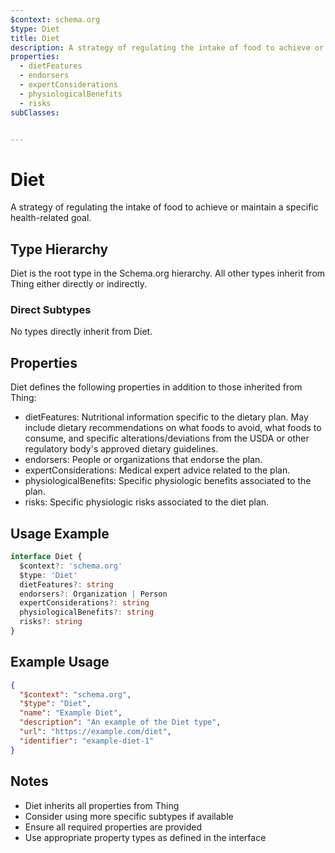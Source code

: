 ```yaml
---
$context: schema.org
$type: Diet
title: Diet
description: A strategy of regulating the intake of food to achieve or maintain a specific health-related goal.
properties:
  - dietFeatures
  - endorsers
  - expertConsiderations
  - physiologicalBenefits
  - risks
subClasses:


---
```


# Diet

A strategy of regulating the intake of food to achieve or maintain a specific health-related goal.

## Type Hierarchy

Diet is the root type in the Schema.org hierarchy. All other types inherit from Thing either directly or indirectly.

### Direct Subtypes

No types directly inherit from Diet.

## Properties

Diet defines the following properties in addition to those inherited from Thing:

- dietFeatures: Nutritional information specific to the dietary plan. May include dietary recommendations on what foods to avoid, what foods to consume, and specific alterations/deviations from the USDA or other regulatory body's approved dietary guidelines.
- endorsers: People or organizations that endorse the plan.
- expertConsiderations: Medical expert advice related to the plan.
- physiologicalBenefits: Specific physiologic benefits associated to the plan.
- risks: Specific physiologic risks associated to the diet plan.

## Usage Example

```typescript
interface Diet {
  $context?: 'schema.org'
  $type: 'Diet'
  dietFeatures?: string
  endorsers?: Organization | Person
  expertConsiderations?: string
  physiologicalBenefits?: string
  risks?: string
}
```

## Example Usage

```json
{
  "$context": "schema.org",
  "$type": "Diet",
  "name": "Example Diet",
  "description": "An example of the Diet type",
  "url": "https://example.com/diet",
  "identifier": "example-diet-1"
}
```

## Notes

- Diet inherits all properties from Thing
- Consider using more specific subtypes if available
- Ensure all required properties are provided
- Use appropriate property types as defined in the interface
